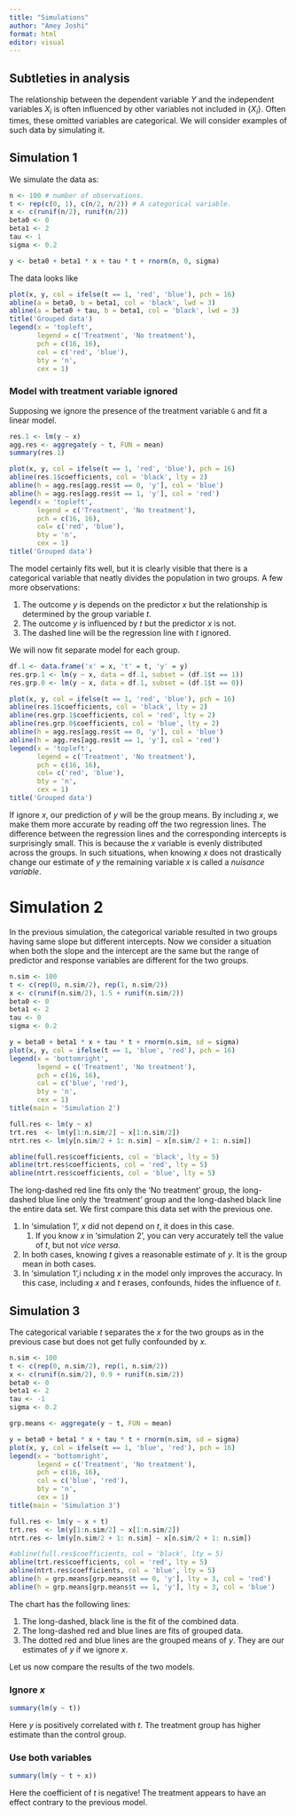 ```yaml
---
title: "Simulations"
author: "Amey Joshi"
format: html
editor: visual
---
```


## Subtleties in analysis

The relationship between the dependent variable $Y$ and the independent variables $X_i$ is often influenced by other variables not included in $\{X_i\}$. Often times, these omitted variables are categorical. We will consider examples of such data by simulating it.

## Simulation 1

We simulate the data as:

```r
n <- 100 # number of observations.
t <- rep(c(0, 1), c(n/2, n/2)) # A categorical variable.
x <- c(runif(n/2), runif(n/2)) 
beta0 <- 0
beta1 <- 2
tau <- 1
sigma <- 0.2

y <- beta0 + beta1 * x + tau * t + rnorm(n, 0, sigma)
```

The data looks like

```r
plot(x, y, col = ifelse(t == 1, 'red', 'blue'), pch = 16)
abline(a = beta0, b = beta1, col = 'black', lwd = 3)
abline(a = beta0 + tau, b = beta1, col = 'black', lwd = 3)
title('Grouped data')
legend(x = 'topleft',
       legend = c('Treatment', 'No treatment'),
       pch = c(16, 16),
       col = c('red', 'blue'),
       bty = 'n',
       cex = 1)

```

### Model with treatment variable ignored

Supposing we ignore the presence of the treatment variable `G` and fit a linear model.

```r
res.1 <- lm(y ~ x)
agg.res <- aggregate(y ~ t, FUN = mean)
summary(res.1)

plot(x, y, col = ifelse(t == 1, 'red', 'blue'), pch = 16)
abline(res.1$coefficients, col = 'black', lty = 2)
abline(h = agg.res[agg.res$t == 0, 'y'], col = 'blue')
abline(h = agg.res[agg.res$t == 1, 'y'], col = 'red')
legend(x = 'topleft',
       legend = c('Treatment', 'No treatment'),
       pch = c(16, 16),
       col= c('red', 'blue'),
       bty = 'n',
       cex = 1)
title('Grouped data')
```

The model certainly fits well, but it is clearly visible that there is a categorical variable that neatly divides the population in two groups. A few more observations:

1.  The outcome $y$ is depends on the predictor $x$ but the relationship is determined by the group variable $t$.
2.  The outcome $y$ is influenced by $t$ but the predictor $x$ is not.
3.  The dashed line will be the regression line with $t$ ignored.

We will now fit separate model for each group.

```r
df.1 <- data.frame('x' = x, 't' = t, 'y' = y)
res.grp.1 <- lm(y ~ x, data = df.1, subset = (df.1$t == 1))
res.grp.0 <- lm(y ~ x, data = df.1, subset = (df.1$t == 0))

plot(x, y, col = ifelse(t == 1, 'red', 'blue'), pch = 16)
abline(res.1$coefficients, col = 'black', lty = 2)
abline(res.grp.1$coefficients, col = 'red', lty = 2)
abline(res.grp.0$coefficients, col = 'blue', lty = 2)
abline(h = agg.res[agg.res$t == 0, 'y'], col = 'blue')
abline(h = agg.res[agg.res$t == 1, 'y'], col = 'red')
legend(x = 'topleft',
       legend = c('Treatment', 'No treatment'),
       pch = c(16, 16),
       col= c('red', 'blue'),
       bty = 'n',
       cex = 1)
title('Grouped data')
```

If ignore $x$, our prediction of $y$ will be the group means. By including $x$, we make them more accurate by reading off the two regression lines. The difference between the regression lines and the corresponding intercepts is surprisingly small. This is because the $x$ variable is evenly distributed across the groups. In such situations, when knowing $x$ does not drastically change our estimate of $y$ the remaining variable $x$ is called a *nuisance variable*.

# Simulation 2

In the previous simulation, the categorical variable resulted in two groups having same slope but different intercepts. Now we consider a situation when both the slope and the intercept are the same but the range of predictor and response variables are different for the two groups.

```r
n.sim <- 100
t <- c(rep(0, n.sim/2), rep(1, n.sim/2))
x <- c(runif(n.sim/2), 1.5 + runif(n.sim/2))
beta0 <- 0
beta1 <- 2
tau <- 0
sigma <- 0.2

y = beta0 + beta1 * x + tau * t + rnorm(n.sim, sd = sigma)
plot(x, y, col = ifelse(t == 1, 'blue', 'red'), pch = 16)
legend(x = 'bottomright',
       legend = c('Treatment', 'No treatment'),
       pch = c(16, 16),
       col = c('blue', 'red'),
       bty = 'n',
       cex = 1)
title(main = 'Simulation 2')

full.res <- lm(y ~ x)
trt.res  <- lm(y[1:n.sim/2] ~ x[1:n.sim/2])
ntrt.res <- lm(y[n.sim/2 + 1: n.sim] ~ x[n.sim/2 + 1: n.sim])

abline(full.res$coefficients, col = 'black', lty = 5)
abline(trt.res$coefficients, col = 'red', lty = 5)
abline(ntrt.res$coefficients, col = 'blue', lty = 5)
```

The long-dashed red line fits only the 'No treatment' group, the long-dashed blue line only the 'treatment' group and the long-dashed black line the entire data set. We first compare this data set with the previous one.

1.  In 'simulation 1', $x$ did not depend on $t$, it does in this case.
    1.  If you know $x$ in 'simulation 2', you can very accurately tell the value of $t$, but not *vice versa*.
2.  In both cases, knowing $t$ gives a reasonable estimate of $y$. It is the group mean in both cases.
3.  In 'simulation 1',i ncluding $x$ in the model only improves the accuracy. In this case, including $x$ and $t$ erases, confounds, hides the influence of $t$.

## Simulation 3

The categorical variable $t$ separates the $x$ for the two groups as in the previous case but does not get fully confounded by $x$.

```r
n.sim <- 100
t <- c(rep(0, n.sim/2), rep(1, n.sim/2))
x <- c(runif(n.sim/2), 0.9 + runif(n.sim/2))
beta0 <- 0
beta1 <- 2
tau <- -1
sigma <- 0.2

grp.means <- aggregate(y ~ t, FUN = mean)

y = beta0 + beta1 * x + tau * t + rnorm(n.sim, sd = sigma)
plot(x, y, col = ifelse(t == 1, 'blue', 'red'), pch = 16)
legend(x = 'bottomright',
       legend = c('Treatment', 'No treatment'),
       pch = c(16, 16),
       col = c('blue', 'red'),
       bty = 'n',
       cex = 1)
title(main = 'Simulation 3')

full.res <- lm(y ~ x + t)
trt.res  <- lm(y[1:n.sim/2] ~ x[1:n.sim/2])
ntrt.res <- lm(y[n.sim/2 + 1: n.sim] ~ x[n.sim/2 + 1: n.sim])

#abline(full.res$coefficients, col = 'black', lty = 5)
abline(trt.res$coefficients, col = 'red', lty = 5)
abline(ntrt.res$coefficients, col = 'blue', lty = 5)
abline(h = grp.means[grp.means$t == 0, 'y'], lty = 3, col = 'red')
abline(h = grp.means[grp.means$t == 1, 'y'], lty = 3, col = 'blue')
```

The chart has the following lines:

1.  The long-dashed, black line is the fit of the combined data.
2.  The long-dashed red and blue lines are fits of grouped data.
3.  The dotted red and blue lines are the grouped means of $y$. They are our estimates of $y$ if we ignore $x$.

Let us now compare the results of the two models.

### Ignore $x$

```r
summary(lm(y ~ t))
```

Here $y$ is positively correlated with $t$. The treatment group has higher estimate than the control group.

### Use both variables

```r
summary(lm(y ~ t + x))
```

Here the coefficient of $t$ is negative! The treatment appears to have an effect contrary to the previous model.
